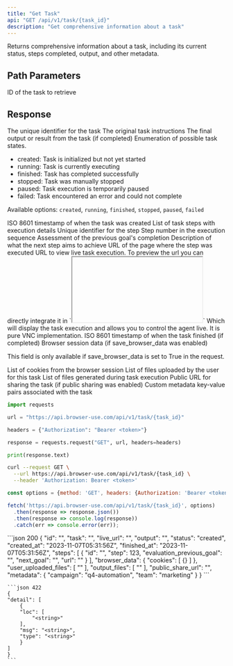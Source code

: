 ```yaml
---
title: "Get Task"
api: "GET /api/v1/task/{task_id}"
description: "Get comprehensive information about a task"
---
```


Returns comprehensive information about a task, including its current status, steps completed, output, and other metadata.

## Path Parameters
<ParamField path="task_id" type="string" required>
  ID of the task to retrieve
</ParamField>


## Response

<ResponseField name="id" type="string" required>
  The unique identifier for the task
</ResponseField>

<ResponseField name="task" type="string" required>
  The original task instructions
</ResponseField>

<ResponseField name="output" type="string | null" required>
  The final output or result from the task (if completed)
</ResponseField>

<ResponseField name="status" type="enum<string>" required>
  Enumeration of possible task states.

  - created: Task is initialized but not yet started
  - running: Task is currently executing
  - finished: Task has completed successfully
  - stopped: Task was manually stopped
  - paused: Task execution is temporarily paused
  - failed: Task encountered an error and could not complete
  
  Available options: `created`, `running`, `finished`, `stopped`, `paused`, `failed`
</ResponseField>

<ResponseField name="created_at" type="string" required>
  ISO 8601 timestamp of when the task was created
</ResponseField>

<ResponseField name="steps" type="TaskStepResponse · object[]" required>
  List of task steps with execution details
  
  <Expandable title="Hide child attributes">
    <ResponseField name="id" type="string" required>
      Unique identifier for the step
    </ResponseField>
    <ResponseField name="step" type="integer" required>
      Step number in the execution sequence
    </ResponseField>
    <ResponseField name="evaluation_previous_goal" type="string" required>
      Assessment of the previous goal's completion
    </ResponseField>
    <ResponseField name="next_goal" type="string" required>
      Description of what the next step aims to achieve
    </ResponseField>
    <ResponseField name="url" type="string" required>
      URL of the page where the step was executed
    </ResponseField>
  </Expandable>
</ResponseField>

<ResponseField name="live_url" type="string | null">
  URL to view live task execution. To preview the url you can directly integrate it in `<iframe>` tag. For example:
  `<iframe src={live_url} width="600" height="450"></iframe>`
  Which will display the task execution and allows you to control the agent live. It is pure VNC implementation.
</ResponseField>

<ResponseField name="finished_at" type="string | null">
  ISO 8601 timestamp of when the task finished (if completed)
</ResponseField>

<ResponseField name="browser_data" type="object | null">
  Browser session data (if save_browser_data was enabled)
  
  This field is only available if save_browser_data is set to True in the request.
  
  <Expandable title="Hide child attributes">
    <ResponseField name="browser_data.cookies" type="Cookies · object[]" required>
      List of cookies from the browser session
    </ResponseField>
  </Expandable>
</ResponseField>

<ResponseField name="user_uploaded_files" type="string[] | null">
  List of files uploaded by the user for this task
</ResponseField>

<ResponseField name="output_files" type="string[] | null">
  List of files generated during task execution
</ResponseField>

<ResponseField name="public_share_url" type="string | null">
  Public URL for sharing the task (if public sharing was enabled)
</ResponseField>

<ResponseField name="metadata" type="object | null">
  Custom metadata key-value pairs associated with the task
</ResponseField>

<RequestExample>

```python python
import requests

url = "https://api.browser-use.com/api/v1/task/{task_id}"

headers = {"Authorization": "Bearer <token>"}

response = requests.request("GET", url, headers=headers)

print(response.text)
```

```bash curl
curl --request GET \
  --url https://api.browser-use.com/api/v1/task/{task_id} \
  --header 'Authorization: Bearer <token>'
```

```javascript javascript 
const options = {method: 'GET', headers: {Authorization: 'Bearer <token>'}};

fetch('https://api.browser-use.com/api/v1/task/{task_id}', options)
  .then(response => response.json())
  .then(response => console.log(response))
  .catch(err => console.error(err));
```
</RequestExample>

<ResponseExample>
    ```json 200
    {
  "id": "<string>",
  "task": "<string>",
  "live_url": "<string>",
  "output": "<string>",
  "status": "created",
  "created_at": "2023-11-07T05:31:56Z",
  "finished_at": "2023-11-07T05:31:56Z",
  "steps": [
    {
      "id": "<string>",
      "step": 123,
      "evaluation_previous_goal": "<string>",
      "next_goal": "<string>",
      "url": "<string>"
    }
  ],
  "browser_data": {
    "cookies": [
      {}
    ]
  },
  "user_uploaded_files": [
    "<string>"
  ],
  "output_files": [
    "<string>"
  ],
  "public_share_url": "<string>",
  "metadata": {
    "campaign": "q4-automation",
    "team": "marketing"
  }
}
    ```

    ```json 422
    {
    "detail": [
        {
        "loc": [
            "<string>"
        ],
        "msg": "<string>",
        "type": "<string>"
        }
    ]
    }
    ```
</ResponseExample>

